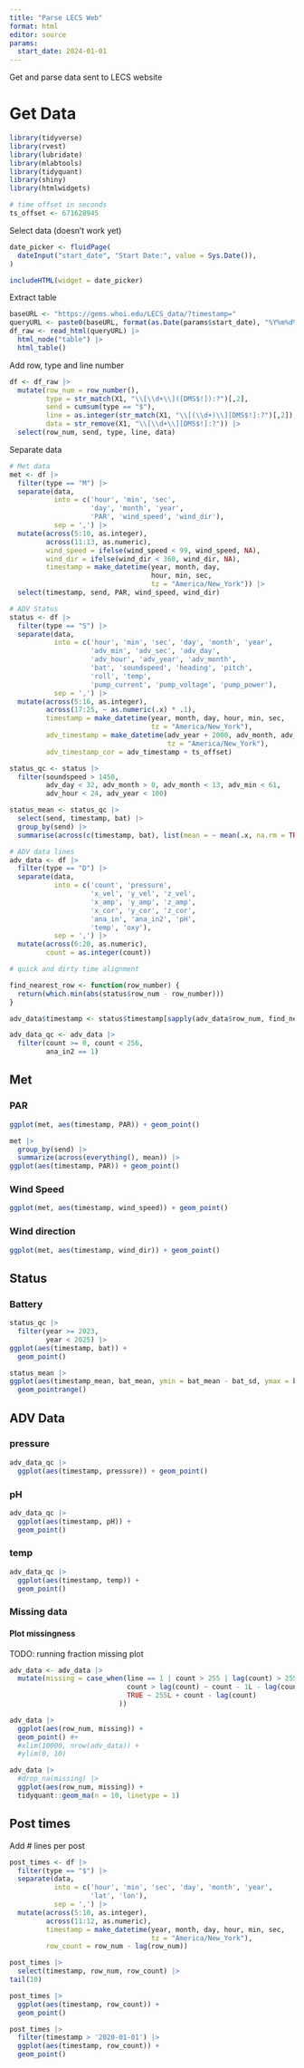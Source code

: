 ```yaml
---
title: "Parse LECS Web"
format: html
editor: source
params:
  start_date: 2024-01-01
---
```


Get and parse data sent to LECS website

# Get Data

```r
library(tidyverse)
library(rvest)
library(lubridate)
library(mlabtools)
library(tidyquant)
library(shiny)
library(htmlwidgets)

# time offset in seconds
ts_offset <- 671628945
```

Select data (doesn't work yet)

```r
date_picker <- fluidPage(
  dateInput("start_date", "Start Date:", value = Sys.Date()),
)

includeHTML(widget = date_picker)
```

Extract table

```r
baseURL <- "https://gems.whoi.edu/LECS_data/?timestamp="
queryURL <- paste0(baseURL, format(as.Date(params$start_date), "%Y%m%d%H"))
df_raw <- read_html(queryURL) |> 
  html_node("table") |> 
  html_table()
```

Add row, type and line number

```r
df <- df_raw |> 
  mutate(row_num = row_number(),
         type = str_match(X1, "\\[\\d+\\]([DMS$!]):?")[,2],
         send = cumsum(type == "$"),
         line = as.integer(str_match(X1, "\\[(\\d+)\\][DMS$!]:?")[,2]),
         data = str_remove(X1, "\\[\\d+\\][DMS$!]:?")) |> 
  select(row_num, send, type, line, data)
```

Separate data

```r
# Met data
met <- df |> 
  filter(type == "M") |> 
  separate(data, 
           into = c('hour', 'min', 'sec', 
                    'day', 'month', 'year', 
                    'PAR', 'wind_speed', 'wind_dir'), 
           sep = ',') |> 
  mutate(across(5:10, as.integer),
         across(11:13, as.numeric),
         wind_speed = ifelse(wind_speed < 99, wind_speed, NA),
         wind_dir = ifelse(wind_dir < 360, wind_dir, NA),
         timestamp = make_datetime(year, month, day, 
                                   hour, min, sec, 
                                   tz = "America/New_York")) |> 
  select(timestamp, send, PAR, wind_speed, wind_dir)

# ADV Status
status <- df |> 
  filter(type == "S") |> 
  separate(data, 
           into = c('hour', 'min', 'sec', 'day', 'month', 'year',
                    'adv_min', 'adv_sec', 'adv_day', 
                    'adv_hour', 'adv_year', 'adv_month',
                    'bat', 'soundspeed', 'heading', 'pitch', 
                    'roll', 'temp', 
                    'pump_current', 'pump_voltage', 'pump_power'),
           sep = ',') |>
  mutate(across(5:16, as.integer),
         across(17:25, ~ as.numeric(.x) * .1),
         timestamp = make_datetime(year, month, day, hour, min, sec,
                                   tz = "America/New_York"),
         adv_timestamp = make_datetime(adv_year + 2000, adv_month, adv_day, adv_hour, adv_min, adv_sec, 
                                       tz = "America/New_York"),
         adv_timestamp_cor = adv_timestamp + ts_offset)

status_qc <- status |> 
  filter(soundspeed > 1450, 
         adv_day < 32, adv_month > 0, adv_month < 13, adv_min < 61, 
         adv_hour < 24, adv_year < 100)

status_mean <- status_qc |> 
  select(send, timestamp, bat) |> 
  group_by(send) |> 
  summarise(across(c(timestamp, bat), list(mean = ~ mean(.x, na.rm = TRUE), sd = ~ sd(.x, na.rm = TRUE))))

# ADV data lines
adv_data <- df |> 
  filter(type == "D") |> 
  separate(data, 
           into = c('count', 'pressure', 
                    'x_vel', 'y_vel', 'z_vel',
                    'x_amp', 'y_amp', 'z_amp',
                    'x_cor', 'y_cor', 'z_cor',
                    'ana_in', 'ana_in2', 'pH', 
                    'temp', 'oxy'),
           sep = ',') |>
  mutate(across(6:20, as.numeric),
         count = as.integer(count))

# quick and dirty time alignment

find_nearest_row <- function(row_number) {
  return(which.min(abs(status$row_num - row_number)))
}

adv_data$timestamp <- status$timestamp[sapply(adv_data$row_num, find_nearest_row)]

adv_data_qc <- adv_data |> 
  filter(count >= 0, count < 256, 
         ana_in2 == 1) 
```

## Met

### PAR

```r
ggplot(met, aes(timestamp, PAR)) + geom_point()
```

```r
met |> 
  group_by(send) |> 
  summarize(across(everything(), mean)) |> 
ggplot(aes(timestamp, PAR)) + geom_point()
```

### Wind Speed

```r
ggplot(met, aes(timestamp, wind_speed)) + geom_point()
```

### Wind direction

```r
ggplot(met, aes(timestamp, wind_dir)) + geom_point()
```

## Status

### Battery

```r
status_qc |> 
  filter(year >= 2023, 
         year < 2025) |> 
ggplot(aes(timestamp, bat)) +
  geom_point()
```

```r
status_mean |> 
ggplot(aes(timestamp_mean, bat_mean, ymin = bat_mean - bat_sd, ymax = bat_mean + bat_sd)) +
  geom_pointrange()
```

## ADV Data

### pressure

```r
adv_data_qc |> 
  ggplot(aes(timestamp, pressure)) + geom_point()
```

### pH

```r
adv_data_qc |> 
  ggplot(aes(timestamp, pH)) +
  geom_point()
```

### temp

```r
adv_data_qc |> 
  ggplot(aes(timestamp, temp)) + 
  geom_point()
```

### Missing data

#### Plot missingness

TODO: running fraction missing plot

```r
adv_data <- adv_data |> 
  mutate(missing = case_when(line == 1 | count > 255 | lag(count) > 255 ~ NA_integer_,
                             count > lag(count) ~ count - 1L - lag(count),
                             TRUE ~ 255L + count - lag(count)
                           ))
```


```r
adv_data |> 
  ggplot(aes(row_num, missing)) +
  geom_point() #+
  #xlim(10000, nrow(adv_data)) +
  #ylim(0, 10)
```

```r
adv_data |> 
  #drop_na(missing) |> 
  ggplot(aes(row_num, missing)) +
  tidyquant::geom_ma(n = 10, linetype = 1) 
```

## Post times

Add # lines per post

```r
post_times <- df |> 
  filter(type == "$") |> 
  separate(data, 
           into = c('hour', 'min', 'sec', 'day', 'month', 'year',
                    'lat', 'lon'),
           sep = ',') |>
  mutate(across(5:10, as.integer),
         across(11:12, as.numeric),
         timestamp = make_datetime(year, month, day, hour, min, sec,
                                   tz = "America/New_York"),
         row_count = row_num - lag(row_num))
```


```r
post_times |> 
  select(timestamp, row_num, row_count) |> 
tail(10)
```

```r
post_times |> 
  ggplot(aes(timestamp, row_count)) +
  geom_point()
```

```r
post_times |> 
  filter(timestamp > '2020-01-01') |> 
  ggplot(aes(timestamp, row_count)) +
  geom_point()
```
